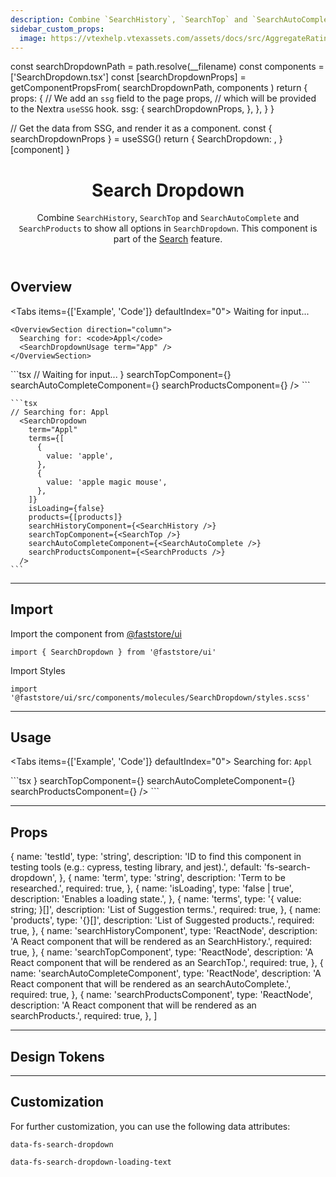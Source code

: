 ```yaml
---
description: Combine `SearchHistory`, `SearchTop` and `SearchAutoComplete` and `SearchProducts` to show all options in `SearchInput`.
sidebar_custom_props:
  image: https://vtexhelp.vtexassets.com/assets/docs/src/AggregateRating___a8300916874f5a11de7633b7cabc12e9.png
---
```





  const searchDropdownPath = path.resolve(__filename)
  const components = ['SearchDropdown.tsx']
  const [searchDropdownProps] = getComponentPropsFrom(
    searchDropdownPath,
    components
  )
  return {
    props: {
      // We add an `ssg` field to the page props,
      // which will be provided to the Nextra `useSSG` hook.
      ssg: {
        searchDropdownProps,
      },
    },
  }
}

  // Get the data from SSG, and render it as a component.
  const { searchDropdownProps } = useSSG()
  return {
    SearchDropdown: <PropsSection propsList={searchDropdownProps} />,
  }[component]
}

<header>

# Search Dropdown

Combine `SearchHistory`, `SearchTop` and `SearchAutoComplete` and `SearchProducts` to show all options in `SearchDropdown`. This component is part of the [Search](/components/search) feature.

</header>

## Overview

<Tabs items={['Example', 'Code']} defaultIndex="0">
  <Tab>
    <OverviewSection direction="column">
      Waiting for input...
      <SearchDropdownUsage />
    </OverviewSection>

    <OverviewSection direction="column">
      Searching for: <code>Appl</code>
      <SearchDropdownUsage term="App" />
    </OverviewSection>

  </Tab>
<Tab>
    ```tsx
    // Waiting for input...
      <SearchDropdown
        term=""
        terms={[]}
        isLoading={false}
        products={[]}
        searchHistoryComponent={<SearchHistory />}
        searchTopComponent={<SearchTop />}
        searchAutoCompleteComponent={<SearchAutoComplete />}
        searchProductsComponent={<SearchProducts />}
      />
    ```

    ```tsx
    // Searching for: Appl
      <SearchDropdown
        term="Appl"
        terms={[
          {
            value: 'apple',
          },
          {
            value: 'apple magic mouse',
          },
        ]}
        isLoading={false}
        products={[products]}
        searchHistoryComponent={<SearchHistory />}
        searchTopComponent={<SearchTop />}
        searchAutoCompleteComponent={<SearchAutoComplete />}
        searchProductsComponent={<SearchProducts />}
      />
    ```

  </Tab>
</Tabs>

---

## Import

Import the component from [@faststore/ui](/../components)

```tsx
import { SearchDropdown } from '@faststore/ui'
```

Import Styles

```tsx
import '@faststore/ui/src/components/molecules/SearchDropdown/styles.scss'
```

---

## Usage

<Tabs items={['Example', 'Code']} defaultIndex="0">
  <Tab>
    <OverviewSection direction="column">
      Searching for: <code>Appl</code>
      <SearchDropdownUsage term="App" />
    </OverviewSection>
  </Tab>

  <Tab>
  ```tsx
    <SearchDropdown
      term="Appl"
      terms={[
        {
          value: 'apple',
        },
        {
          value: 'apple magic mouse',
        },
      ]}
      isLoading={false}
      products={[products]}
      searchHistoryComponent={<SearchHistory />}
      searchTopComponent={<SearchTop />}
      searchAutoCompleteComponent={<SearchAutoComplete />}
      searchProductsComponent={<SearchProducts />}
    />
  ```
  </Tab>
</Tabs>

---

## Props

  {
    name: 'testId',
    type: 'string',
    description:
      'ID to find this component in testing tools (e.g.: cypress, testing library, and jest).',
    default: 'fs-search-dropdown',
  },
  {
    name: 'term',
    type: 'string',
    description: 'Term to be researched.',
    required: true,
  },
  {
    name: 'isLoading',
    type: 'false | true',
    description: 'Enables a loading state.',
  },
  {
    name: 'terms',
    type: '{ value: string; }[]',
    description: 'List of Suggestion terms.',
    required: true,
  },
  {
    name: 'products',
    type: '{}[]',
    description: 'List of Suggested products.',
    required: true,
  },
  {
    name: 'searchHistoryComponent',
    type: 'ReactNode',
    description: 'A React component that will be rendered as an SearchHistory.',
    required: true,
  },
  {
    name: 'searchTopComponent',
    type: 'ReactNode',
    description: 'A React component that will be rendered as an SearchTop.',
    required: true,
  },
  {
    name: 'searchAutoCompleteComponent',
    type: 'ReactNode',
    description:
      'A React component that will be rendered as an searchAutoComplete.',
    required: true,
  },
  {
    name: 'searchProductsComponent',
    type: 'ReactNode',
    description:
      'A React component that will be rendered as an searchProducts.',
    required: true,
  },
]

<PropsSection propsList={propsSearchDropdown} />

---

## Design Tokens

<TokenTable>
  <TokenRow
    token="--fs-search-dropdown-bkg-color"
    value="var(--fs-color-neutral-0)"
    isColor
  />
  <TokenRow token="--fs-search-dropdown-box-shadow" value="var(--fs-shadow)" />
  <TokenDivider />
  <TokenRow token="--fs-search-dropdown-width-mobile" value="100vw" />
  <TokenRow token="--fs-search-dropdown-width-desktop" value="100%" />
  <TokenDivider />
  <TokenRow
    token="--fs-search-dropdown-border-width"
    value="var(--fs-border-width)"
  />
  <TokenRow
    token="--fs-search-dropdown-border-color"
    value="var(--fs-border-color)"
  />
  <TokenRow
    token="--fs-search-dropdown-border-radius"
    value="0 0 var(--fs-border-radius) var(--fs-border-radius)"
  />
  <TokenDivider />
  <TokenRow
    token="-fs-search-dropdown-position-left-mobile"
    value="calc(-1 * var(--fs-control-tap-size))"
  />
  <TokenRow
    token="-fs-search-dropdown-position-left-tablet"
    value="calc(var(--fs-search-dropdown-position-left-mobile) - var(--fs-spacing-1))"
  />
  <TokenRow
    token="-fs-search-dropdown-position-top-mobile"
    value="calc(var(--fs-search-dropdown-position-top-tablet) + 1px)"
  />
  <TokenRow
    token="-fs-search-dropdown-position-top-tablet"
    value="calc(var(--fs-control-tap-size) + var(--fs-spacing-2) + var(--fs-border-width))"
  />
  <TokenRow
    token="-fs-search-dropdown-position-top-desktop"
    value="var(--fs-search-input-height-desktop)"
  />
</TokenTable>

---

## Customization

For further customization, you can use the following data attributes:

`data-fs-search-dropdown`

`data-fs-search-dropdown-loading-text`
